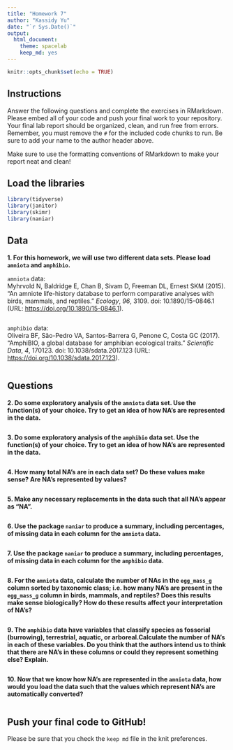 ```yaml
---
title: "Homework 7"
author: "Kassidy Yu"
date: "`r Sys.Date()`"
output:
  html_document: 
    theme: spacelab
    keep_md: yes
---
```


```r
knitr::opts_chunk$set(echo = TRUE)
```

## Instructions

Answer the following questions and complete the exercises in RMarkdown. Please embed all of your code and push your final work to your repository. Your final lab report should be organized, clean, and run free from errors. Remember, you must remove the `#` for the included code chunks to run. Be sure to add your name to the author header above.

Make sure to use the formatting conventions of RMarkdown to make your report neat and clean!

## Load the libraries

```r
library(tidyverse)
library(janitor)
library(skimr)
library(naniar)
```

## Data

**1. For this homework, we will use two different data sets. Please load `amniota` and `amphibio`.**

`amniota` data:\
Myhrvold N, Baldridge E, Chan B, Sivam D, Freeman DL, Ernest SKM (2015). "An amniote life-history database to perform comparative analyses with birds, mammals, and reptiles." *Ecology*, *96*, 3109. doi: 10.1890/15-0846.1 (URL: <https://doi.org/10.1890/15-0846.1>).

```r

```

`amphibio` data:\
Oliveira BF, São-Pedro VA, Santos-Barrera G, Penone C, Costa GC (2017). "AmphiBIO, a global database for amphibian ecological traits." *Scientific Data*, *4*, 170123. doi: 10.1038/sdata.2017.123 (URL: <https://doi.org/10.1038/sdata.2017.123>).

```r

```

## Questions

**2. Do some exploratory analysis of the `amniota` data set. Use the function(s) of your choice. Try to get an idea of how NA's are represented in the data.**

```r

```

**3. Do some exploratory analysis of the `amphibio` data set. Use the function(s) of your choice. Try to get an idea of how NA's are represented in the data.**

```r

```

**4. How many total NA's are in each data set? Do these values make sense? Are NA's represented by values?**

```r

```

**5. Make any necessary replacements in the data such that all NA's appear as "NA".**

```r

```

**6. Use the package `naniar` to produce a summary, including percentages, of missing data in each column for the `amniota` data.**

```r

```

**7. Use the package `naniar` to produce a summary, including percentages, of missing data in each column for the `amphibio` data.**

```r

```

**8. For the `amniota` data, calculate the number of NAs in the `egg_mass_g` column sorted by taxonomic class; i.e. how many NA's are present in the `egg_mass_g` column in birds, mammals, and reptiles? Does this results make sense biologically? How do these results affect your interpretation of NA's?**

```r

```

**9. The `amphibio` data have variables that classify species as fossorial (burrowing), terrestrial, aquatic, or arboreal.Calculate the number of NA's in each of these variables. Do you think that the authors intend us to think that there are NA's in these columns or could they represent something else? Explain.**

```r

```

**10. Now that we know how NA's are represented in the `amniota` data, how would you load the data such that the values which represent NA's are automatically converted?**

```r

```

## Push your final code to GitHub!

Please be sure that you check the `keep md` file in the knit preferences.
